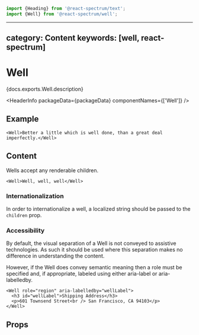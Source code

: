 <!-- Copyright 2020 Adobe. All rights reserved.
This file is licensed to you under the Apache License, Version 2.0 (the "License");
you may not use this file except in compliance with the License. You may obtain a copy
of the License at http://www.apache.org/licenses/LICENSE-2.0
Unless required by applicable law or agreed to in writing, software distributed under
the License is distributed on an "AS IS" BASIS, WITHOUT WARRANTIES OR REPRESENTATIONS
OF ANY KIND, either express or implied. See the License for the specific language
governing permissions and limitations under the License. -->



```jsx import
import {Heading} from '@react-spectrum/text';
import {Well} from '@react-spectrum/well';
```

---
category: Content
keywords: [well, react-spectrum]
---

# Well

<p>{docs.exports.Well.description}</p>

<HeaderInfo
  packageData={packageData}
  componentNames={['Well']} />

## Example

```tsx example
<Well>Better a little which is well done, than a great deal imperfectly.</Well>
```

## Content

Wells accept any renderable children.

```tsx example
<Well>Well, well, well</Well>

```

### Internationalization

In order to internationalize a well, a localized string should be passed to the `children` prop.

### Accessibility

By default, the visual separation of a Well is not conveyed to assistive technologies. As such it should be used where this separation makes no difference in understanding the content.

However, if the Well does convey semantic meaning then a role must be specified and, if appropriate, labeled using either aria-label or aria-labelledby.

```tsx example
<Well role="region" aria-labelledby="wellLabel">
  <h3 id="wellLabel">Shipping Address</h3>
  <p>601 Townsend Street<br /> San Francisco, CA 94103</p>
</Well>
```

## Props

<PropTable component={docs.exports.Well} links={docs.links} />
